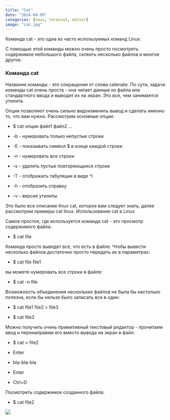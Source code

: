 ```yaml
---
title: "Cat"
date: "2024-04-09"
categories: [news, terminal, editor]
image: "cat.jpg"
---
```


Команда cat - это одна из часто используемых команд Linux.

С помощью этой команды можно очень просто посмотреть содержимое небольшого файла, склеить несколько файлов и многое другое.

### Команда cat

Название команды - это сокращения от слова catenate. По сути, задача команды cat очень проста - она читает данные из файла или стандартного ввода и выводит их на экран. Это все, чем занимается утилита.

Опции позволяют очень сильно видоизменить вывод и сделать именно то, что вам нужно. Рассмотрим основные опции:

- $ cat опции файл1 файл2 ...

- -b - нумеровать только непустые строки

- -E - показывать символ $ в конце каждой строки

- -n - нумеровать все строки

- -s - удалять пустые повторяющиеся строки

- -T - отображать табуляции в виде ^I

- -h - отобразить справку

- -v - версия утилиты

Это было все описание linux cat, которое вам следует знать, далее рассмотрим примеры cat linux.
Использование cat в Linux

Самое простое, где используется команда cat - это просмотр содержимого файла:

- $ cat file

Команда просто выведет все, что есть в файле. Чтобы вывести несколько файлов достаточно просто передать их в параметрах:

- $ cat file file1

вы можете нумеровать все строки в файле:

- $ cat -n file

Возможность объединения нескольких файлов не была бы настолько полезна, если бы нельзя было записать все в один:

- $ cat file1 file2 > file3

- $ cat file3

Можно получить очень примитивный текстовый редактор - прочитаем ввод и перенаправим его вместо вывода на экран в файл:

- $ cat > file2

- Enter

- bla-bla-bla

- Enter

- Ctrl+D

Посмотреть содержимое созданного файла:

- $ cat file2

![](cat1.jpg)
